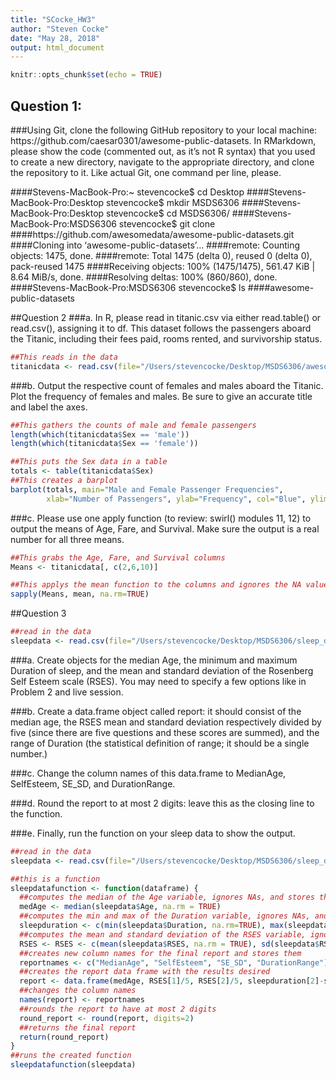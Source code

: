 ```yaml
---
title: "SCocke_HW3"
author: "Steven Cocke"
date: "May 28, 2018"
output: html_document
---
```


```r
knitr::opts_chunk$set(echo = TRUE)
```

## Question 1:
###Using Git, clone the following GitHub repository to your local machine: https://github.com/caesar0301/awesome-public-datasets.  In RMarkdown, please show the code (commented out, as it’s not R syntax) that you used to create a new directory, navigate to the appropriate directory, and clone the repository to it.  Like actual Git, one command per line, please.

####Stevens-MacBook-Pro:~ stevencocke$ cd Desktop
####Stevens-MacBook-Pro:Desktop stevencocke$ mkdir MSDS6306
####Stevens-MacBook-Pro:Desktop stevencocke$ cd MSDS6306/
####Stevens-MacBook-Pro:MSDS6306 stevencocke$ git clone ####https://github.com/awesomedata/awesome-public-datasets.git
####Cloning into 'awesome-public-datasets'...
####remote: Counting objects: 1475, done.
####remote: Total 1475 (delta 0), reused 0 (delta 0), pack-reused 1475
####Receiving objects: 100% (1475/1475), 561.47 KiB | 8.64 MiB/s, done.
####Resolving deltas: 100% (860/860), done.
####Stevens-MacBook-Pro:MSDS6306 stevencocke$ ls
####awesome-public-datasets


##Question 2
###a.	In R, please read in titanic.csv via either read.table() or read.csv(), assigning it to df.  This dataset follows the passengers aboard the Titanic, including their fees paid, rooms rented, and survivorship status.
```r
##This reads in the data
titanicdata <- read.csv(file="/Users/stevencocke/Desktop/MSDS6306/awesome-public-datasets/Datasets/titanic.csv", header=TRUE, sep=",")
```

###b.	Output the respective count of females and males aboard the Titanic. Plot the frequency of females and males.  Be sure to give an accurate title and label the axes.
```r

##This gathers the counts of male and female passengers
length(which(titanicdata$Sex == 'male'))
length(which(titanicdata$Sex == 'female'))

##This puts the Sex data in a table
totals <- table(titanicdata$Sex)
##This creates a barplot
barplot(totals, main="Male and Female Passenger Frequencies", 
        xlab="Number of Passengers", ylab="Frequency", col="Blue", ylim=c(0, 600))
```

###c.	Please use one apply function (to review: swirl() modules 11, 12) to output the means of Age, Fare, and Survival.  Make sure the output is a real number for all three means.
```r
##This grabs the Age, Fare, and Survival columns
Means <- titanicdata[, c(2,6,10)]

##This applys the mean function to the columns and ignores the NA values
sapply(Means, mean, na.rm=TRUE)
```
##Question 3

```r
##read in the data
sleepdata <- read.csv(file="/Users/stevencocke/Desktop/MSDS6306/sleep_data_01.csv", header=TRUE, sep=",")
```
###a.	Create objects for the median Age, the minimum and maximum Duration of sleep, and the mean and standard deviation of the Rosenberg Self Esteem scale (RSES).  You may need to specify a few options like in Problem 2 and live session.

###b.	Create a data.frame object called report: it should consist of the median age, the RSES mean and standard deviation respectively divided by five (since there are five questions and these scores are summed), and the range of Duration (the statistical definition of range; it should be a single number.)

###c.	Change the column names of this data.frame to MedianAge, SelfEsteem, SE_SD, and DurationRange.

###d.	Round the report to at most 2 digits: leave this as the closing line to the function.

###e.	Finally, run the function on your sleep data to show the output.

```r
##read in the data
sleepdata <- read.csv(file="/Users/stevencocke/Desktop/MSDS6306/sleep_data_01.csv", header=TRUE, sep=",")

##this is a function
sleepdatafunction <- function(dataframe) {
  ##computes the median of the Age variable, ignores NAs, and stores the result
  medAge <- median(sleepdata$Age, na.rm = TRUE)
  ##computes the min and max of the Duration variable, ignores NAs, and stores the result
  sleepduration <- c(min(sleepdata$Duration, na.rm=TRUE), max(sleepdata$Duration, na.rm=TRUE))
  ##computes the mean and standard deviation of the RSES variable, ignores NAs, and stores the result
  RSES <- RSES <- c(mean(sleepdata$RSES, na.rm = TRUE), sd(sleepdata$RSES, na.rm = TRUE))
  ##creates new column names for the final report and stores them
  reportnames <- c("MedianAge", "SelfEsteem", "SE_SD", "DurationRange")
  ##creates the report data frame with the results desired
  report <- data.frame(medAge, RSES[1]/5, RSES[2]/5, sleepduration[2]-sleepduration[1])
  ##changes the column names
  names(report) <- reportnames
  ##rounds the report to have at most 2 digits
  round_report <- round(report, digits=2)
  ##returns the final report
  return(round_report)
}
##runs the created function
sleepdatafunction(sleepdata)
```